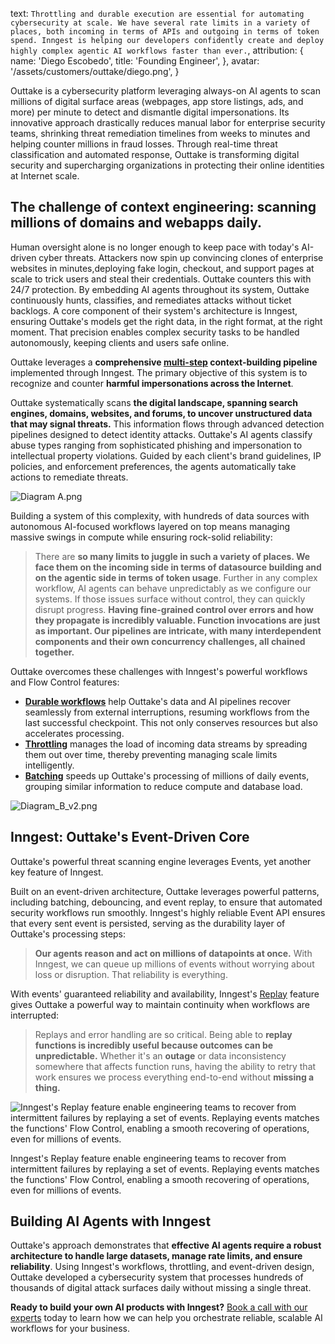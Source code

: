   text: `Throttling and durable execution are essential for automating cybersecurity at scale. We have several rate limits in a variety of places, both incoming in terms of APIs and outgoing in terms of token spend. Inngest is helping our developers confidently create and deploy highly complex agentic AI workflows faster than ever.`,
  attribution: {
    name: 'Diego Escobedo',
    title: 'Founding Engineer',
  },
  avatar: '/assets/customers/outtake/diego.png',
}

Outtake is a cybersecurity platform leveraging always-on AI agents to scan millions of digital surface areas (webpages, app store listings, ads, and more) per minute to detect and dismantle digital impersonations. Its innovative approach drastically reduces manual labor for enterprise security teams, shrinking threat remediation timelines from weeks to minutes and helping counter millions in fraud losses. Through real-time threat classification and automated response, Outtake is transforming digital security and supercharging organizations in protecting their online identities at Internet scale.

## The challenge of context engineering: scanning millions of domains and webapps daily.

Human oversight alone is no longer enough to keep pace with today's AI-driven cyber threats. Attackers now spin up convincing clones of enterprise websites in minutes,deploying fake login, checkout, and support pages at scale to trick users and steal their credentials. Outtake counters this with 24/7 protection. By embedding AI agents throughout its system, Outtake continuously hunts, classifies, and remediates attacks without ticket backlogs. A core component of their system's architecture is Inngest, ensuring Outtake's models get the right data, in the right format, at the right moment. That precision enables complex security tasks to be handled autonomously, keeping clients and users safe online.

Outtake leverages a **comprehensive [multi-step](https://www.inngest.com/docs/guides/multi-step-functions) context-building pipeline** implemented through Inngest. The primary objective of this system is to recognize and counter **harmful impersonations across the Internet**.

<div className="md:flex gap-8 justify-between">

<div className="w-11/12 flex-col self-center">

Outtake systematically scans **the digital landscape, spanning search engines, domains, websites, and forums, to uncover unstructured data that may signal threats.** This information flows through advanced detection pipelines designed to detect identity attacks. Outtake's AI agents classify abuse types ranging from sophisticated phishing and impersonation to intellectual property violations. Guided by each client's brand guidelines, IP policies, and enforcement preferences, the agents automatically take actions to remediate threats.

</div>

![Diagram A.png](/assets/customers/outtake/Diagram_A.png)

</div>

Building a system of this complexity, with hundreds of data sources with autonomous AI-focused workflows layered on top means managing massive swings in compute while ensuring rock-solid  reliability:

> There are **so many limits to juggle in such a variety of places. We face them on the incoming side in terms of datasource building and on the agentic side in terms of token usage**.  Further in any complex workflow, AI agents can behave unpredictably as we configure our systems. If those issues surface without control, they can quickly disrupt progress. **Having fine-grained control over errors and how they propagate is incredibly valuable. Function invocations are just as important. Our pipelines are intricate, with many interdependent components and their own concurrency challenges, all chained together.**

Outtake overcomes these challenges with Inngest's powerful workflows and  Flow Control features:

- **[Durable workflows](https://www.inngest.com/uses/durable-workflows)** help Outtake's data and AI pipelines recover seamlessly from external interruptions,  resuming workflows from the last successful checkpoint.  This not only conserves resources but also accelerates processing.
- **[Throttling](https://www.inngest.com/docs/guides/throttling)** manages the load of incoming data streams by spreading them out over time, thereby preventing managing scale limits intelligently.
- **[Batching](https://www.inngest.com/docs/guides/batching)** speeds up Outtake's processing of millions of daily events, grouping similar information to reduce compute and database load.

![Diagram_B_v2.png](/assets/customers/outtake/Diagram_B_v2.png)

## Inngest: Outtake's Event-Driven Core

Outtake's powerful threat scanning engine leverages Events, yet another key feature of Inngest.

Built on an event-driven architecture, Outtake leverages powerful patterns, including batching, debouncing, and event replay, to ensure that automated security workflows run smoothly. Inngest's highly reliable Event API ensures that every sent event is persisted, serving as the durability  layer of Outtake's processing steps:

> **Our agents reason and act on millions of datapoints at once.** With Inngest, we can queue up millions of events without worrying about loss or disruption. That reliability is everything.

With events' guaranteed reliability and availability, Inngest's [Replay](/docs/platform/replay) feature gives Outtake a powerful way to maintain continuity when workflows are interrupted:

> Replays and error handling are so critical. Being able to **replay functions is incredibly useful because outcomes can be unpredictable.** Whether it's an **outage** or data inconsistency somewhere that affects function runs, having the ability to retry that work ensures we process everything end-to-end without  **missing a thing.**

![Inngest's Replay feature enable engineering teams to recover from intermittent failures by replaying a set of events. Replaying events matches the functions' Flow Control, enabling a smooth recovering of operations, even for millions of events.](/assets/customers/outtake/replay-functions.png)

Inngest's Replay feature enable engineering teams to recover from intermittent failures by replaying a set of events. Replaying events matches the functions' Flow Control, enabling a smooth recovering of operations, even for millions of events.

## Building AI Agents with Inngest

Outtake's approach demonstrates that **effective AI agents require a robust architecture to handle large datasets, manage rate limits, and ensure reliability**. Using Inngest's workflows, throttling, and event-driven design, Outtake developed a cybersecurity system that processes hundreds of thousands of digital attack surfaces daily without missing a single threat.

**Ready to build your own AI products with Inngest?** [Book a call with our experts](/contact?ref=outtake-case-study) today to learn how we can help you orchestrate reliable, scalable AI workflows for your business.
